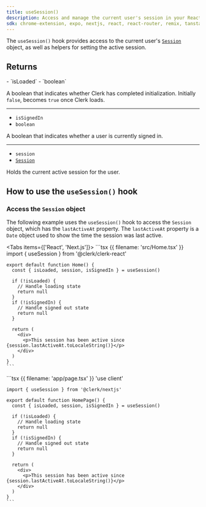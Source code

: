 ```yaml
---
title: useSession()
description: Access and manage the current user's session in your React application with Clerk's useSession() hook.
sdk: chrome-extension, expo, nextjs, react, react-router, remix, tanstack-start
---
```


The `useSession()` hook provides access to the current user's [`Session`](/docs/references/javascript/session) object, as well as helpers for setting the active session.

## Returns

<Properties>
  - `isLoaded`
  - `boolean`

  A boolean that indicates whether Clerk has completed initialization. Initially `false`, becomes `true` once Clerk loads.

  ---

  - `isSignedIn`
  - `boolean`

  A boolean that indicates whether a user is currently signed in.

  ---

  - `session`
  - [`Session`](/docs/references/javascript/session)

  Holds the current active session for the user.
</Properties>

## How to use the `useSession()` hook

### Access the `Session` object

The following example uses the `useSession()` hook to access the `Session` object, which has the `lastActiveAt` property. The `lastActiveAt` property is a `Date` object used to show the time the session was last active.

<Tabs items={['React', 'Next.js']}>
  <Tab>
    ```tsx {{ filename: 'src/Home.tsx' }}
    import { useSession } from '@clerk/clerk-react'

    export default function Home() {
      const { isLoaded, session, isSignedIn } = useSession()

      if (!isLoaded) {
        // Handle loading state
        return null
      }
      if (!isSignedIn) {
        // Handle signed out state
        return null
      }

      return (
        <div>
          <p>This session has been active since {session.lastActiveAt.toLocaleString()}</p>
        </div>
      )
    }
    ```
  </Tab>

  <Tab>
    ```tsx {{ filename: 'app/page.tsx' }}
    'use client'

    import { useSession } from '@clerk/nextjs'

    export default function HomePage() {
      const { isLoaded, session, isSignedIn } = useSession()

      if (!isLoaded) {
        // Handle loading state
        return null
      }
      if (!isSignedIn) {
        // Handle signed out state
        return null
      }

      return (
        <div>
          <p>This session has been active since {session.lastActiveAt.toLocaleString()}</p>
        </div>
      )
    }
    ```
  </Tab>
</Tabs>
